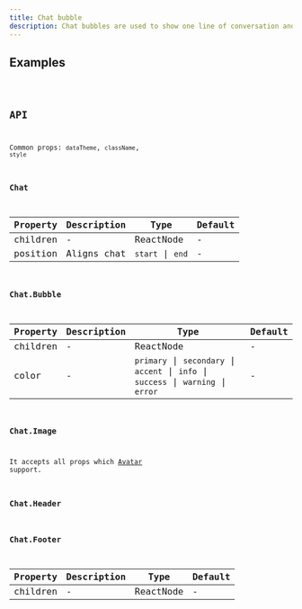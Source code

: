 ```yaml
---
title: Chat bubble
description: Chat bubbles are used to show one line of conversation and all its data, including the author image, author name, time, etc.
---
```


## Examples

<code src="./demo/basic.tsx" />

## API

Common props: `dataTheme`, `className`, `style`

### Chat

| Property | Description | Type             | Default |
| -------- | ----------- | ---------------- | ------- |
| children | -           | ReactNode        | -       |
| position | Aligns chat | `start` \| `end` | -       |

### Chat.Bubble

| Property | Description | Type | Default |
| --- | --- | --- | --- |
| children | - | ReactNode | - |
| color | - | `primary` \| `secondary` \| `accent` \| `info` \| `success` \| `warning` \| `error` | - |

### Chat.Image

It accepts all props which [Avatar](/components/avatar/) support.

### Chat.Header

### Chat.Footer

| Property | Description | Type      | Default |
| -------- | ----------- | --------- | ------- |
| children | -           | ReactNode | -       |
